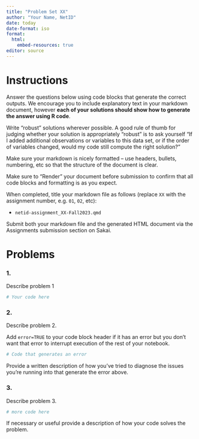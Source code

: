 ```yaml
---
title: "Problem Set XX"
author: "Your Name, NetID"
date: today
date-format: iso
format: 
  html:
    embed-resources: true
editor: source
---
```



# Instructions

Answer the questions below using code blocks that generate the correct outputs. We encourage you to include explanatory text in your markdown document, however **each of your solutions should show how to generate the answer using R code**. 

Write "robust" solutions wherever possible. A good rule of thumb for judging whether your solution is appropriately "robust" is to ask yourself "If I added additional observations or variables to this data set, or if the order of variables changed, would my code still compute the right solution?"

Make sure your markdown is nicely formatted -- use headers, bullets, numbering, etc so that the structure of the document is clear.

Make sure to "Render" your document before submission to confirm that all code blocks and formatting is as you expect.

When completed, title your markdown file as follows (replace `XX` with the assignment number, e.g. `01`, `02`, etc):

-   `netid-assignment_XX-Fall2023.qmd`

Submit both your markdown file and the generated HTML document via the Assignments submission section on Sakai.



# Problems

### 1. 

Describe problem 1

```r
# Your code here
```


### 2. 

Describe problem 2.

Add `error=TRUE` to your code block header if it has an error but you don't want that error to interrupt execution of the rest of your notebook.

```r
# Code that generates an error
```

Provide a written description of how you've tried to diagnose the issues you're running into that generate the error above.

### 3. 

Describe problem 3.

```r
# more code here
```

If necessary or useful provide a description of how your code solves the problem.


